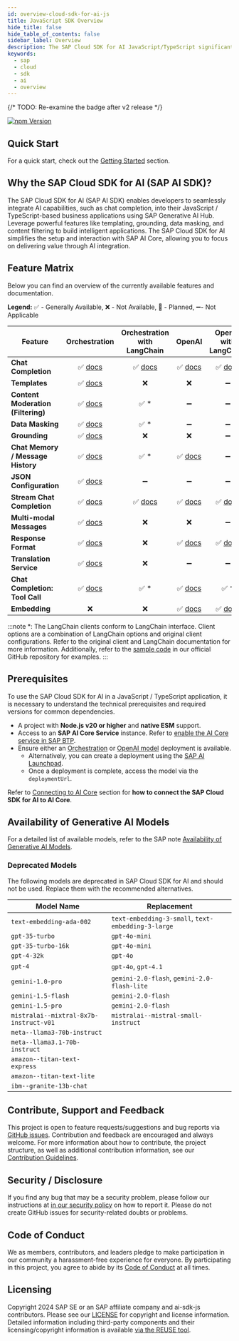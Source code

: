 ```yaml
---
id: overview-cloud-sdk-for-ai-js
title: JavaScript SDK Overview
hide_title: false
hide_table_of_contents: false
sidebar_label: Overview
description: The SAP Cloud SDK for AI JavaScript/TypeScript significantly simplifies extending and developing an application with SAP Business Technology Platform
keywords:
  - sap
  - cloud
  - sdk
  - ai
  - overview
---
```



{/* TODO: Re-examine the badge after v2 release */}

[![npm Version](https://img.shields.io/npm/v/%40sap-ai-sdk%2Fai-api?color=dark-green)](https://www.npmjs.com/org/sap-ai-sdk)

## Quick Start

For a quick start, check out the [Getting Started](getting-started) section.

## Why the SAP Cloud SDK for AI (SAP AI SDK)?

The SAP Cloud SDK for AI (SAP AI SDK) enables developers to seamlessly integrate AI capabilities, such as chat completion, into their JavaScript / TypeScript-based business applications using SAP Generative AI Hub.
Leverage powerful features like templating, grounding, data masking, and content filtering to build intelligent applications.
The SAP Cloud SDK for AI simplifies the setup and interaction with SAP AI Core, allowing you to focus on delivering value through AI integration.

## Feature Matrix

Below you can find an overview of the currently available features and documentation.

**Legend:** ✅ - Generally Available, ❌ - Not Available, 📅 - Planned, ➖- Not Applicable

| Feature                            |                                    Orchestration                                    |             Orchestration with LangChain             |                                 OpenAI                                 |              OpenAI with LangChain              |
| ---------------------------------- | :---------------------------------------------------------------------------------: | :--------------------------------------------------: | :--------------------------------------------------------------------: | :---------------------------------------------: |
| **Chat Completion**                |               ✅ [docs](./orchestration/chat-completion#quick-start)                | ✅ [docs](./langchain/orchestration#chat-completion) | ✅ [docs](./foundation-models/openai/chat-completion#making-requests)  |  ✅ [docs](./langchain/openai#chat-completion)  |
| **Templates**                      |                ✅ [docs](./orchestration/chat-completion#templating)                |                          ❌                          |                                   ❌                                   |                       ➖                        |
| **Content Moderation (Filtering)** |            ✅ [docs](./orchestration/chat-completion#content-filtering)             |                        ✅ \*                         |                                   ➖                                   |                       ➖                        |
| **Data Masking**                   |               ✅ [docs](./orchestration/chat-completion#data-masking)               |                        ✅ \*                         |                                   ➖                                   |                       ➖                        |
| **Grounding**                      |                ✅ [docs](./orchestration/chat-completion#grounding)                 |                          ❌                          |                                   ❌                                   |                       ➖                        |
| **Chat Memory / Message History**  |             ✅ [docs](./orchestration/chat-completion#message-history)              |                        ✅ \*                         | ✅ [docs](./foundation-models/openai/chat-completion#message-history)  |                       ➖                        |
| **JSON Configuration**             | ✅ [docs](./orchestration/chat-completion#use-json-configuration-from-ai-launchpad) |                          ➖                          |                                   ➖                                   |                       ➖                        |
| **Stream Chat Completion**         |                ✅ [docs](./orchestration/chat-completion#streaming)                 |    ✅ [docs](./langchain/orchestration#streaming)    |    ✅ [docs](./foundation-models/openai/chat-completion#streaming)     |     ✅ [docs](./langchain/openai#streaming)     |
| **Multi-modal Messages**           |            ✅ [docs](./orchestration/chat-completion#image-recognition)             |                          ❌                          |                                   ❌                                   |                       ➖                        |
| **Response Format**                |             ✅ [docs](./orchestration/chat-completion#response-format)              |                          ❌                          | ✅ [docs](./foundation-models/openai/chat-completion#response-format)  | ✅ [docs](./langchain/openai#structured-output) |
| **Translation Service**            |               ✅ [docs](./orchestration/chat-completion#translation)                |                          ❌                          |                                   ➖                                   |                       ➖                        |
| **Chat Completion: Tool Call**     |             ✅ [docs](./orchestration/chat-completion#function-calling)             |                        ✅ \*                         | ✅ [docs](./foundation-models/openai/chat-completion#function-calling) |                      ✅ \*                      |
| **Embedding**                      |                                         ❌                                          |                          ❌                          |    ✅ [docs](./foundation-models/openai/embedding#making-requests)     |     ✅ [docs](./langchain/openai#embedding)     |

:::note
\*: The LangChain clients conform to LangChain interface.
Client options are a combination of LangChain options and original client configurations.
Refer to the original client and LangChain documentation for more information.
Additionally, refer to the [sample code](https://github.com/SAP/ai-sdk-js/tree/main/sample-code) in our official GitHub repository for examples.
:::

## Prerequisites

To use the SAP Cloud SDK for AI in a JavaScript / TypeScript application, it is necessary to understand the technical prerequisites and required versions for common dependencies.

- A project with **Node.js v20 or higher** and **native ESM** support.
- Access to an **SAP AI Core Service** instance. Refer to [enable the AI Core service in SAP BTP](https://help.sap.com/docs/sap-ai-core/sap-ai-core-service-guide/initial-setup).
- Ensure either an [Orchestration](https://help.sap.com/docs/sap-ai-core/sap-ai-core-service-guide/create-deployment-for-orchestration) or [OpenAI model](https://help.sap.com/docs/sap-ai-core/sap-ai-core-service-guide/create-deployment-for-generative-ai-model-in-sap-ai-core) deployment is available.
  - Alternatively, you can create a deployment using the [SAP AI Launchpad](https://help.sap.com/docs/sap-ai-core/generative-ai-hub/activate-generative-ai-hub-for-sap-ai-launchpad?locale=en-US&q=launchpad).
  - Once a deployment is complete, access the model via the `deploymentUrl`.

Refer to [Connecting to AI Core](connecting-to-ai-core) section for **how to connect the SAP Cloud SDK for AI to AI Core**.

## Availability of Generative AI Models

For a detailed list of available models, refer to the SAP note [Availability of Generative AI Models](https://me.sap.com/notes/3437766).

### Deprecated Models

The following models are deprecated in SAP Cloud SDK for AI and should not be used.
Replace them with the recommended alternatives.

| Model Name                             | Replacement                                        |
| -------------------------------------- | -------------------------------------------------- |
| `text-embedding-ada-002`               | `text-embedding-3-small`, `text-embedding-3-large` |
| `gpt-35-turbo`                         | `gpt-4o-mini`                                      |
| `gpt-35-turbo-16k`                     | `gpt-4o-mini`                                      |
| `gpt-4-32k`                            | `gpt-4o`                                           |
| `gpt-4`                                | `gpt-4o`, `gpt-4.1`                                |
| `gemini-1.0-pro`                       | `gemini-2.0-flash`, `gemini-2.0-flash-lite`        |
| `gemini-1.5-flash`                     | `gemini-2.0-flash`                                 |
| `gemini-1.5-pro`                       | `gemini-2.0-flash`                                 |
| `mistralai--mixtral-8x7b-instruct-v01` | `mistralai--mistral-small-instruct`                |
| `meta--llama3-70b-instruct`            |                                                    |
| `meta--llama3.1-70b-instruct`          |                                                    |
| `amazon--titan-text-express`           |                                                    |
| `amazon--titan-text-lite`              |                                                    |
| `ibm--granite-13b-chat`                |                                                    |

## Contribute, Support and Feedback

This project is open to feature requests/suggestions and bug reports via [GitHub issues](https://github.com/SAP/ai-sdk-js/issues).
Contribution and feedback are encouraged and always welcome.
For more information about how to contribute, the project structure, as well as additional contribution information, see our [Contribution Guidelines](https://github.com/SAP/ai-sdk-js/blob/main/CONTRIBUTING.md).

## Security / Disclosure

If you find any bug that may be a security problem, please follow our instructions at [in our security policy](https://github.com/SAP/ai-sdk-js/security/policy) on how to report it.
Please do not create GitHub issues for security-related doubts or problems.

## Code of Conduct

We as members, contributors, and leaders pledge to make participation in our community a harassment-free experience for everyone.
By participating in this project, you agree to abide by its [Code of Conduct](https://github.com/SAP/.github/blob/main/CODE_OF_CONDUCT.md) at all times.

## Licensing

Copyright 2024 SAP SE or an SAP affiliate company and ai-sdk-js contributors.
Please see our [LICENSE](https://github.com/SAP/ai-sdk-js/blob/main/LICENSE) for copyright and license information.
Detailed information including third-party components and their licensing/copyright information is available [via the REUSE tool](https://api.reuse.software/info/github.com/SAP/ai-sdk-js).
